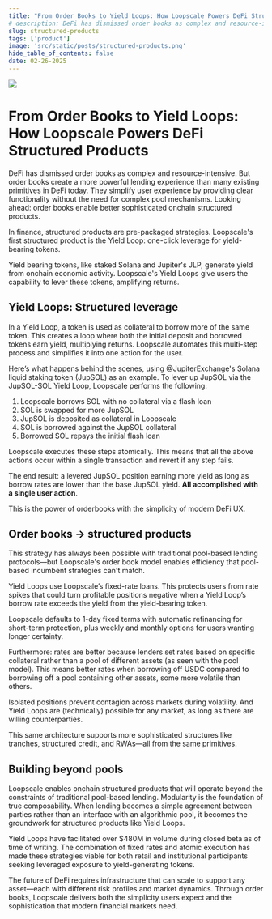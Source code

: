 ```yaml
---
title: "From Order Books to Yield Loops: How Loopscale Powers DeFi Structured Products"
# description: DeFi has dismissed order books as complex and resource-intensive. But order books create a more powerful lending experience than many existing primitives in DeFi today.
slug: structured-products
tags: ['product']
image: 'src/static/posts/structured-products.png'
hide_table_of_contents: false
date: 02-26-2025
---
```


<!-- truncate -->
![](../static/img/posts/structured-products.png)

# From Order Books to Yield Loops: How Loopscale Powers DeFi Structured Products


DeFi has dismissed order books as complex and resource-intensive. But order books create a more powerful lending experience than many existing primitives in DeFi today. They simplify user experience by providing clear functionality without the need for complex pool mechanisms. Looking ahead: order books enable better sophisticated onchain structured products.

In finance, structured products are pre-packaged strategies. Loopscale's first structured product is the Yield Loop: one-click leverage for yield-bearing tokens.

Yield bearing tokens, like staked Solana and Jupiter's JLP, generate yield from onchain economic activity. Loopscale's Yield Loops give users the capability to lever these tokens, amplifying returns.

## Yield Loops: Structured leverage
In a Yield Loop, a token is used as collateral to borrow more of the same token. This creates a loop where both the initial deposit and borrowed tokens earn yield, multiplying returns. Loopscale automates this multi-step process and simplifies it into one action for the user.

Here’s what happens behind the scenes, using @JupiterExchange's Solana liquid staking token (JupSOL) as an example. To lever up JupSOL via the  JupSOL-SOL Yield Loop, Loopscale performs the following:

1. Loopscale borrows SOL with no collateral via a flash loan
2. SOL is swapped for more JupSOL
3. JupSOL is deposited as collateral in Loopscale
4. SOL is borrowed against the JupSOL collateral
5. Borrowed SOL repays the initial flash loan

Loopscale executes these steps atomically. This means that all the above actions occur within a single transaction and revert if any step fails.

The end result: a levered JupSOL position earning more yield as long as borrow rates are lower than the base JupSOL yield. **All accomplished with a single user action**.

This is the power of orderbooks with the simplicity of modern DeFi UX.

## Order books -> structured products
This strategy has always been possible with traditional pool-based lending protocols—but Loopscale's order book model enables efficiency that pool-based incumbent strategies can't match.

Yield Loops use Loopscale’s fixed-rate loans. This protects users from rate spikes that could turn profitable positions negative when a Yield Loop’s borrow rate exceeds the yield from the yield-bearing token.

Loopscale defaults to 1-day fixed terms with automatic refinancing for short-term protection, plus weekly and monthly options for users wanting longer certainty.

Furthermore: rates are better because lenders set rates based on specific collateral rather than a pool of different assets (as seen with the pool model). This means better rates when borrowing off USDC compared to borrowing off a pool containing other assets, some more volatile than others.

Isolated positions prevent contagion across markets during volatility. And Yield Loops are (technically) possible for any market, as long as there are willing counterparties.

This same architecture supports more sophisticated structures like tranches, structured credit, and RWAs—all from the same primitives.

## Building beyond pools
Loopscale enables onchain structured products that will operate beyond the constraints of traditional pool-based lending. Modularity is the foundation of true composability. When lending becomes a simple agreement between parties rather than an interface with an algorithmic pool, it becomes the groundwork for structured products like Yield Loops.

Yield Loops have facilitated over $480M in volume during closed beta as of time of writing. The combination of fixed rates and atomic execution has made these strategies viable for both retail and institutional participants seeking leveraged exposure to yield-generating tokens.

The future of DeFi requires infrastructure that can scale to support any asset—each with different risk profiles and market dynamics. Through order books, Loopscale delivers both the simplicity users expect and the sophistication that modern financial markets need.